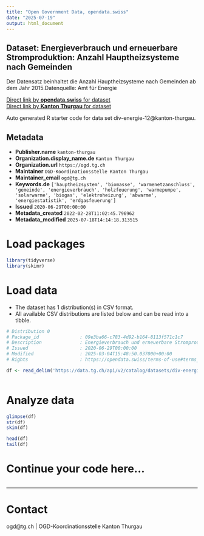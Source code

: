 ```yaml
---
title: "Open Government Data, opendata.swiss"
date: "2025-07-19"
output: html_document
---
```


## Dataset: Energieverbrauch und erneuerbare Stromproduktion: Anzahl Hauptheizsysteme nach Gemeinden

Der Datensatz beinhaltet die Anzahl Hauptheizsysteme nach Gemeinden ab dem Jahr 2015.Datenquelle: Amt für Energie

[Direct link by **opendata.swiss** for dataset](https://opendata.swiss/de/dataset/energieverbrauch-und-erneuerbare-stromproduktion-anzahl-hauptheizsysteme-nach-gemeinden)<br>
[Direct link by **Kanton Thurgau** for dataset](https://data.tg.ch/explore/dataset/div-energie-12/)

Auto generated R starter code for data set div-energie-12@kanton-thurgau.

## Metadata

- **Publisher.name** `kanton-thurgau`
- **Organization.display_name.de** `Kanton Thurgau`
- **Organization.url** `https://ogd.tg.ch`
- **Maintainer** `OGD-Koordinationsstelle Kanton Thurgau`
- **Maintainer_email** `ogd@tg.ch`
- **Keywords.de** `['hauptheizsystem', 'biomasse', 'warmenetzanschluss', 'gemeinde', 'energieverbrauch', 'holzfeuerung', 'warmepumpe', 'solarwarme', 'biogas', 'elektroheizung', 'abwarme', 'energiestatistik', 'erdgasfeuerung']`
- **Issued** `2020-06-29T00:00:00`
- **Metadata_created** `2022-02-28T11:02:45.796962`
- **Metadata_modified** `2025-07-18T14:14:18.313515`


# Load packages

```r

library(tidyverse)
library(skimr)

```

# Load data

-   The dataset has 1 distribution(s) in CSV format.
-   All available CSV distributions are listed below and can be read into a tibble.

```r

# Distribution 0
# Package_id               : 09e3ba66-c783-4d92-b164-8113f571c1c7
# Description              : Energieverbrauch und erneuerbare Stromproduktion: Anzahl Hauptheizsysteme nach Gemeinden (csv)
# Issued                   : 2020-06-29T00:00:00
# Modified                 : 2025-03-04T15:48:50.037000+00:00
# Rights                   : https://opendata.swiss/terms-of-use#terms_by

df <- read_delim('https://data.tg.ch/api/v2/catalog/datasets/div-energie-12/exports/csv?use_labels=true')



```

# Analyze data

```r

glimpse(df)
str(df)
skim(df)

head(df)
tail(df)

```

# Continue your code here...

```r

```

------------------------------------------------------------------------

# Contact

ogd@tg.ch | OGD-Koordinationsstelle Kanton Thurgau
